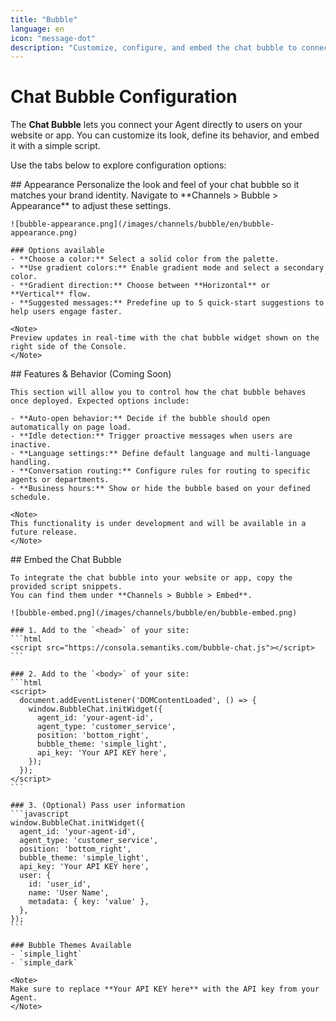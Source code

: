 ```yaml
---
title: "Bubble"
language: en
icon: "message-dot"
description: "Customize, configure, and embed the chat bubble to connect your Agent with website or app users"
---
```


# Chat Bubble Configuration

The **Chat Bubble** lets you connect your Agent directly to users on your website or app. You can customize its look, define its behavior, and embed it with a simple script.  

Use the tabs below to explore configuration options:

<Tabs>
  <Tab title="Appearance" icon="palette">
    ## Appearance
    Personalize the look and feel of your chat bubble so it matches your brand identity.  
    Navigate to **Channels > Bubble > Appearance** to adjust these settings.

    ![bubble-appearance.png](/images/channels/bubble/en/bubble-appearance.png)

    ### Options available
    - **Choose a color:** Select a solid color from the palette.  
    - **Use gradient colors:** Enable gradient mode and select a secondary color.  
    - **Gradient direction:** Choose between **Horizontal** or **Vertical** flow.  
    - **Suggested messages:** Predefine up to 5 quick-start suggestions to help users engage faster.

    <Note>
    Preview updates in real-time with the chat bubble widget shown on the right side of the Console.
    </Note>
  </Tab>

  <Tab title="Features & Behavior" icon="settings">
    ## Features & Behavior (Coming Soon)

    This section will allow you to control how the chat bubble behaves once deployed. Expected options include:

    - **Auto-open behavior:** Decide if the bubble should open automatically on page load.  
    - **Idle detection:** Trigger proactive messages when users are inactive.  
    - **Language settings:** Define default language and multi-language handling.  
    - **Conversation routing:** Configure rules for routing to specific agents or departments.  
    - **Business hours:** Show or hide the bubble based on your defined schedule.  

    <Note>
    This functionality is under development and will be available in a future release.
    </Note>
  </Tab>

  <Tab title="Embed" icon="code">
    ## Embed the Chat Bubble

    To integrate the chat bubble into your website or app, copy the provided script snippets.  
    You can find them under **Channels > Bubble > Embed**.

    ![bubble-embed.png](/images/channels/bubble/en/bubble-embed.png)

    ### 1. Add to the `<head>` of your site:
    ```html
    <script src="https://consola.semantiks.com/bubble-chat.js"></script>
    ```

    ### 2. Add to the `<body>` of your site:
    ```html
    <script>
      document.addEventListener('DOMContentLoaded', () => {
        window.BubbleChat.initWidget({
          agent_id: 'your-agent-id',
          agent_type: 'customer_service',
          position: 'bottom_right',
          bubble_theme: 'simple_light',
          api_key: 'Your API KEY here',
        });
      });
    </script>
    ```

    ### 3. (Optional) Pass user information
    ```javascript
    window.BubbleChat.initWidget({
      agent_id: 'your-agent-id',
      agent_type: 'customer_service',
      position: 'bottom_right',
      bubble_theme: 'simple_light',
      api_key: 'Your API KEY here',
      user: {
        id: 'user_id',
        name: 'User Name',
        metadata: { key: 'value' },
      },
    });
    ```

    ### Bubble Themes Available
    - `simple_light`  
    - `simple_dark`

    <Note>
    Make sure to replace **Your API KEY here** with the API key from your Agent.
    </Note>
  </Tab>
</Tabs>
